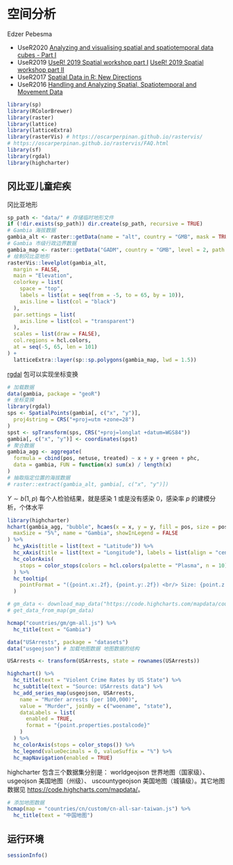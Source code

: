 # 空间分析  {#chap:spatial-analysis}

Edzer Pebesma

- UseR2020 [Analyzing and visualising spatial and spatiotemporal data cubes - Part I](https://edzer.github.io/UseR2020/)
- UseR2019 [UseR! 2019 Spatial workshop part I](https://edzer.github.io/UseR2019/part1.html) [UseR! 2019 Spatial workshop part II](https://edzer.github.io/UseR2019/part2.html)
- UseR2017 [Spatial Data in R: New Directions](https://edzer.github.io/UseR2017/)
- UseR2016 [Handling and Analyzing Spatial, Spatiotemporal and Movement Data](https://edzer.github.io/UseR2016/)

```r
library(sp)
library(RColorBrewer)
library(raster)
library(lattice)
library(latticeExtra)
library(rasterVis) # https://oscarperpinan.github.io/rastervis/
# https://oscarperpinan.github.io/rastervis/FAQ.html
library(sf)
library(rgdal)
library(highcharter)
```

## 冈比亚儿童疟疾 {#sec:gambia-malaria}

冈比亚地形

```r
sp_path <- "data/" # 存储临时地形文件
if (!dir.exists(sp_path)) dir.create(sp_path, recursive = TRUE)
# Gambia 海拔数据
gambia_alt <- raster::getData(name = "alt", country = "GMB", mask = TRUE, path = sp_path)
# Gambia 市级行政边界数据
gambia_map <- raster::getData("GADM", country = "GMB", level = 2, path = sp_path)
# 绘制冈比亚地形
rasterVis::levelplot(gambia_alt,
  margin = FALSE,
  main = "Elevation",
  colorkey = list(
    space = "top",
    labels = list(at = seq(from = -5, to = 65, by = 10)),
    axis.line = list(col = "black")
  ),
  par.settings = list(
    axis.line = list(col = "transparent")
  ),
  scales = list(draw = FALSE),
  col.regions = hcl.colors,
  at = seq(-5, 65, len = 101)
) +
  latticeExtra::layer(sp::sp.polygons(gambia_map, lwd = 1.5))
```

[rgdal](https://rgdal.r-forge.r-project.org/) 包可以实现坐标变换

```r
# 加载数据
data(gambia, package = "geoR")
# 坐标变换
library(rgdal)
sps <- SpatialPoints(gambia[, c("x", "y")],
  proj4string = CRS("+proj=utm +zone=28")
)
spst <- spTransform(sps, CRS("+proj=longlat +datum=WGS84"))
gambia[, c("x", "y")] <- coordinates(spst)
# 聚合数据
gambia_agg <- aggregate(
  formula = cbind(pos, netuse, treated) ~ x + y + green + phc,
  data = gambia, FUN = function(x) sum(x) / length(x)
)
# 抽取指定位置的海拔数据
# raster::extract(gambia_alt, gambia[, c("x", "y")])
```

$Y \sim b(1,p)$ 每个人检验结果，就是感染 1 或是没有感染 0，感染率 $p$ 的建模分析，个体水平

```r
library(highcharter)
hchart(gambia_agg, "bubble", hcaes(x = x, y = y, fill = pos, size = pos),
  maxSize = "5%", name = "Gambia", showInLegend = FALSE
) %>%
  hc_yAxis(title = list(text = "Latitude")) %>%
  hc_xAxis(title = list(text = "Longitude"), labels = list(align = "center")) %>%
  hc_colorAxis(
    stops = color_stops(colors = hcl.colors(palette = "Plasma", n = 10))
  ) %>%
  hc_tooltip(
    pointFormat = "({point.x:.2f}, {point.y:.2f}) <br/> Size: {point.z:.2f}"
  )
```


```r
# gm_data <- download_map_data("https://code.highcharts.com/mapdata/countries/gm/gm-all.js")
# get_data_from_map(gm_data)

hcmap("countries/gm/gm-all.js") %>%
  hc_title(text = "Gambia")
```

```r
data("USArrests", package = "datasets")
data("usgeojson") # 加载地图数据 地图数据的结构

USArrests <- transform(USArrests, state = rownames(USArrests))

highchart() %>%
  hc_title(text = "Violent Crime Rates by US State") %>%
  hc_subtitle(text = "Source: USArrests data") %>%
  hc_add_series_map(usgeojson, USArrests,
    name = "Murder arrests (per 100,000)",
    value = "Murder", joinBy = c("woename", "state"),
    dataLabels = list(
      enabled = TRUE,
      format = "{point.properties.postalcode}"
    )
  ) %>%
  hc_colorAxis(stops = color_stops()) %>%
  hc_legend(valueDecimals = 0, valueSuffix = "%") %>%
  hc_mapNavigation(enabled = TRUE)
```

highcharter 包含三个数据集分别是： worldgeojson 世界地图（国家级）、 usgeojson 美国地图（州级）、  uscountygeojson 美国地图（城镇级）。其它地图数据见 <https://code.highcharts.com/mapdata/>。


```r
# 添加地图数据
hcmap(map = "countries/cn/custom/cn-all-sar-taiwan.js") %>%
  hc_title(text = "中国地图")
```


## 运行环境 {#sec:spatial-analysis-session}

```r
sessionInfo()
```

